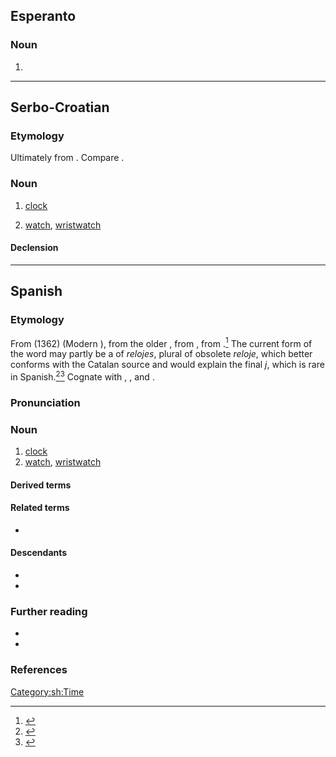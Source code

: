 ==Esperanto==

===Noun===
{{eo-head}}

# {{eo-form of|rel|oj}}

----

==Serbo-Croatian==

===Etymology===
Ultimately from {{der|sh|grc-koi|ὡρολόγιον}}. Compare {{cog|el|ρολόι}}.

===Noun===
{{sh-noun|g=m}}
{{attention|sh|tone}}

# {{lb|sh|regional}} [[clock]]
#: {{syn|sh|sȃt}}
# {{lb|sh|regional}} [[watch]], [[wristwatch]]
#: {{syn|sh|sȃt}}

====Declension====
{{rfinfl|sh}}

[[Category:sh:Time]]

----

==Spanish==

===Etymology===
From {{bor|es|roa-oca|relotge}} (1362) (Modern {{cog|ca|rellotge}}), from the older {{m|roa-oca|orollotge}}, from {{der|es|la|hōrologium}}, from {{der|es|grc|ὡρολόγιον}}.<ref>{{cite-book
|last=Gómez de Silva
|first=Guido
|year=1988
|title=Breve diccionario etimológico de la lengua española
|publisher=[[w:Fondo de Cultura Económica|Fondo de Cultura Económica]]
|location=Mexico
|language=es
|isbn=968-16-2812-8
}}</ref> The current form of the word may partly be a {{glossary|back-formation}} of ''relojes'', plural of obsolete ''reloje'', which better conforms with the Catalan source and would explain the final ''j'', which is rare in Spanish.<ref>{{R:es:BDELC}}</ref><ref>{{cite-book
|last=Musa
|first=Héctor Eduardo
|year=2006
|title=Cómo mira y ve el argentino
|url=http://books.google.com/books?id=4MpdmSu66FQC&pg=PA101&lpg=PA101&dq=1362+relotge&source=bl&ots=qUw5xXkWUA&sig=lXEVYVT0UXSbygQQrPTJDnFgI6k&hl=en&ei=B8CwTuXREeWQsQK9-dm4AQ&sa=X&oi=book_result&ct=result&resnum=3&ved=0CDYQ6AEwAg#v=onepage&q=1362%20relotge&f=false
|publisher=Editorial Dunken
|location=Buenos Aires, Argentina
|language=es
|isbn=9870216218
}}</ref>
Cognate with {{cog|en|horologe}}, {{cog|fr|horloge}}, {{cog|it|orologio}} and {{cog|ro|orologiu}}.

===Pronunciation===
{{es-IPA|reló}}
{{es-IPA}}
{{es-IPA|relóg}}

===Noun===
{{es-noun|m}}

# [[clock]]
# [[watch]], [[wristwatch]]
#: {{syn|es|reloj de pulsera|peluco|q2=colloquial}}

====Derived terms====
{{der3|es
|contra el reloj
|contrarreloj
|en sentido contrario a las agujas del reloj
|reloj analógico
|reloj atómico
|reloj cucú
|reloj de agua
|reloj de arena
|reloj de bolsillo
|reloj de campana
|reloj de cuco
|reloj de longitudes
|reloj de música
|reloj de pared
|reloj de péndola
|reloj de péndulo
|reloj de pie
|reloj de pulsera
|reloj de repetición
|reloj de sol
|reloj despertador
|reloj digital
|relojero
|reloj magistral
|reloj marino
|reloj molecular
|reloj solar
|relojería
|relojear}}

====Related terms====
* {{l|es|hora}}

====Descendants====
* {{desc|pt|relógio|bor=1}}
* {{desc|tl|relo|bor=1}}

===Further reading===
* {{pedia|lang=es}}
* {{R:DRAE}}

===References===
<references />

{{C|es|Clocks|Time}}